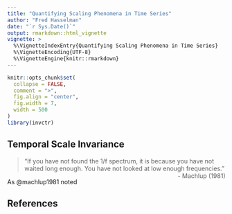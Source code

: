 ```yaml
---
title: "Quantifying Scaling Phenomena in Time Series"
author: "Fred Hasselman"
date: "`r Sys.Date()`"
output: rmarkdown::html_vignette
vignette: >
  %\VignetteIndexEntry{Quantifying Scaling Phenomena in Time Series}
  %\VignetteEncoding{UTF-8}
  %\VignetteEngine{knitr::rmarkdown} 
---
```


```r
knitr::opts_chunk$set(
  collapse = FALSE,
  comment = ">",
  fig.align = "center",
  fig.width = 7,
  width = 500
)
library(invctr)
```


## **Temporal Scale Invariance**

> “If you have not found the 1/f spectrum, it is because you have not waited long enough. You have not looked at low enough frequencies.”     
> [- Machlup (1981)]{style="float:right"}

As @machlup1981 noted

## **References**

